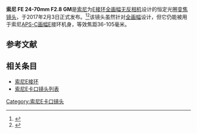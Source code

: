 {{Infobox photographic lens
|name         = 索尼 FE 24-70mm F2.8 GM
|image        = 
|caption      = 
|maker        = [[索尼|索尼]]
|mount        = [[索尼E接环|索尼E接环]]
|focusdrive   = 压电马达
|feat-sbf     = 
|feat-is      = 否
|feat-ar      = n
|feat-mfo     = y
|feat-ws      = y
|feat-special = GM系列
|application  = 多用途
|type         = [[变焦镜头|变焦镜头]]
|flength      = 24-70mm
|flength-eq   = 
|image-format = [[全画幅|全画幅]]
|aperture     = {{f/}}2.8 -22.0
|elements     = 18
|groups       = 13
|diaphragm    = 9
|close-dist   = {{convert|0.38|m|ft}}
|max-dist     = Infinity
|max-mag      = 1:4 (0.24x)
|max-diameter = {{convert|87.6|mm|in}}
|max-length   = {{convert|136|mm|in}}
|weight       = {{convert|886|g|lb}}
|filter       = 82mm
|hood         = 花瓣式
|case         =
|av-horiz     =
|av-vert      = 
|av-diag      = 
|start        = 2016
|stop         = 
|replace      = 
|msrp         = $2199
}}
'''索尼 FE 24-70mm F2.8 GM'''是[[索尼|索尼]]为[[索尼E接环|E接环]][[全画幅|全画幅]][[无反光镜可换镜头相机|无反相机]]设计的恒定光圈[[变焦镜头|变焦镜头]]，于2017年2月3日正式发布。<ref name="dpreview">{{cite web|url=https://www.dpreview.com/products/sony/lenses/sony_fe_24-70_2p8_gm|title=Sony FE 24-70mm F2.8 GM: Digital Photography Review|accessdate=2017-06-18}}</ref><ref>{{Cite web | url=https://www.dxomark.com/Reviews/Sony-FE-24-70mm-F2.8-GM-review-Best-zoom-in-the-range |title = Sony FE 24-70mm F2.8 GM review: Best zoom in the range|date = July 2016}}</ref>该镜头虽然针对[[全画幅|全画幅]]设计，但它仍能被用于索尼[[先進攝影系統C型|APS-C画幅]]E接环机身，等效焦距36-105毫米。

== 参考文献 ==
{{Reflist}}

== 相关条目 ==
* [[索尼E接环|索尼E接环]]
* [[索尼E卡口镜头列表|索尼E卡口镜头列表]]

[[Category:索尼E卡口镜头|Category:索尼E卡口镜头]]